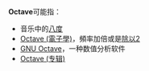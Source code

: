 '''Octave'''可能指：
*音乐中的[[八度|八度]]
*[[Octave_(電子學)|Octave (電子學)]]，頻率加倍或是[[除以2|除以2]]
*[[GNU_Octave|GNU Octave]]，一种数值分析软件
*[[Octave_(专辑)|Octave (专辑)]]

{{消歧义|Cat=非中文名称消歧义}}